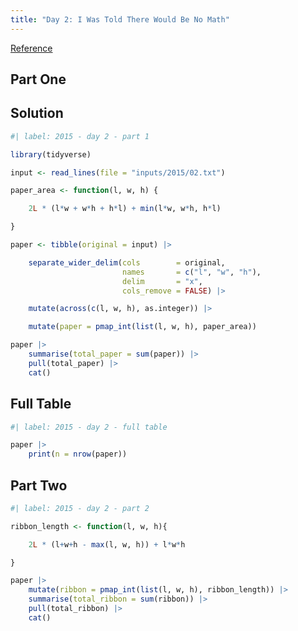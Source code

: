 ```yaml
---
title: "Day 2: I Was Told There Would Be No Math"
---
```


[Reference](https://adventofcode.com/2015/day/2)

## Part One

::: {.panel-tabset}

## Solution

```r
#| label: 2015 - day 2 - part 1

library(tidyverse)

input <- read_lines(file = "inputs/2015/02.txt")

paper_area <- function(l, w, h) {

    2L * (l*w + w*h + h*l) + min(l*w, w*h, h*l)

}

paper <- tibble(original = input) |> 

    separate_wider_delim(cols        = original,
                         names       = c("l", "w", "h"),
                         delim       = "x",
                         cols_remove = FALSE) |> 

    mutate(across(c(l, w, h), as.integer)) |> 

    mutate(paper = pmap_int(list(l, w, h), paper_area))

paper |> 
    summarise(total_paper = sum(paper)) |> 
    pull(total_paper) |> 
    cat()
```

## Full Table

```r
#| label: 2015 - day 2 - full table

paper |>
    print(n = nrow(paper))
```

:::

## Part Two

```r
#| label: 2015 - day 2 - part 2

ribbon_length <- function(l, w, h){

    2L * (l+w+h - max(l, w, h)) + l*w*h

}

paper |>
    mutate(ribbon = pmap_int(list(l, w, h), ribbon_length)) |> 
    summarise(total_ribbon = sum(ribbon)) |> 
    pull(total_ribbon) |> 
    cat()
```
